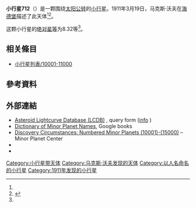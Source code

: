 {{Infobox planet
 | minorplanet     = yes
 | name            = 712 Boliviana
 | background      = #D6D6D6
 | image = 
 | image_size      = 
 | caption         =
 | discovery_ref   =  <ref name="MPC-object" />
 | discoverer      = [[马克斯·沃夫|马克斯·沃夫]]
 | discovery_site  = [[海德堡|海德堡]]
 | discovered      = 1911年3月19日
 | mpc_name        = 712 Boliviana
 | alt_names       = 712 Boliviana
 | pronounced      = 
 | named_after     = <ref name="MPC-object" />
 | mp_category     = [[主帶小行星|主帶小行星]] <ref name="MPC-object" /><ref name="jpldata" />
 | orbit_ref       = <ref name="a">[http://ssd.jpl.nasa.gov/sbdb.cgi?sstr=712 712] {{Wayback|url=http://ssd.jpl.nasa.gov/sbdb.cgi?sstr=712 |date=20210720064715 }}，小行星數據庫瀏覽器（JPL Small-Body Database Browser）－[[美国国家航空航天局|美国国家航空航天局]]喷气推进实验室</ref>
 | epoch           = 2018-03-23.0（[[儒略日|JD]] 2458200.5）
 | uncertainty     = 0
 | observation_arc = 
 | aphelion = {{convert|3.057|AU|km|3|abbr=on|lk=out}}
 | perihelion      = {{convert|2.0932743|AU|km|3|abbr=on}}
 | semimajor       = 2.5751870
 | eccentricity    = 0.1871370
 | period          = 4.13[[儒略年|yr]]
 | mean_anomaly    = 2.16378[[度|°]]
 | mean_motion     = {{Deg2DMS|0.23850130|sup=ms}} / day
 | inclination     = 12.76493
 | asc_node        = 230.82138°
 | arg_peri        = 181.56255
 | mean_diameter   = 
 | rotation        = 
 | albedo          =
 | spectral_type   =
 | abs_magnitude   = 8.32<ref name="jpldata" />
}}
'''小行星712'''（{{lang-en|712 Boliviana}}）是一颗围绕[[太阳|太阳]][[公转|公转]]的[[小行星|小行星]]。1911年3月19日，马克斯·沃夫在[[海德堡|海德堡]]描述了此天体<ref name="a" /><ref>{{cite news|title=小行星列表|url=http://cfa-www.harvard.edu/iau/lists/NumberedMPs.txt|accessdate=2018-10-19|newspaper=哈佛大学|archive-date=2008-05-17|archive-url=https://web.archive.org/web/20080517010638/http://cfa-www.harvard.edu/iau/lists/NumberedMPs.txt|dead-url=no}}</ref>。

这颗小行星的[[绝对星等|绝对星等]]为8.32等<ref name="a" />。

== 相关條目 ==
*[[小行星列表/10001-11000|小行星列表/10001-11000]]

== 參考資料 ==
{{reflist|refs=

<ref name="jpldata">{{cite web
  |type       = 2018-01-26 last obs.
  |title      = JPL Small-Body Database Browser:712 Boliviana-712 Boliviana
  |url        = https://ssd.jpl.nasa.gov/sbdb.cgi?sstr=712
  |publisher  = [[Jet_Propulsion_Laboratory|Jet Propulsion Laboratory]]
  |accessdate = 28 March 2018}}</ref>

<ref name="MPC-object">{{cite web
  |title      = 712 Boliviana
  |work      = Minor Planet Center
  |url      = https://www.minorplanetcenter.net/db_search/show_object?object_id=712
  |accessdate      = 28 March 2018
  |archive-date      = 2016-03-04
  |archive-url      = https://web.archive.org/web/20160304114533/http://minorplanetcenter.net/db_search/show_object?object_id=712
  |dead-url      = no
  }}</ref>

}}

==  外部連結 ==
* [http://www.minorplanet.info/PHP/lcdbsummaryquery.php Asteroid Lightcurve Database (LCDB)] {{Wayback|url=http://www.minorplanet.info/PHP/lcdbsummaryquery.php |date=20171210173955 }}, query form ([http://www.minorplanet.info/lightcurvedatabase.html info] {{Wayback|url=http://www.minorplanet.info/lightcurvedatabase.html |date=20171216050541 }})
* [https://books.google.com/books?id=aeAg1X7afOoC&pg Dictionary of Minor Planet Names], Google books
* [http://www.minorplanetcenter.net/iau/lists/NumberedMPs010001.html Discovery Circumstances: Numbered Minor Planets (10001)-(15000)] {{Wayback|url=http://www.minorplanetcenter.net/iau/lists/NumberedMPs010001.html |date=20180612162317 }} – Minor Planet Center
* {{AstDys|712}}
* {{JPL small body}}

{{Minor Planet Number|[[小行星711|小行星711]]|[[小行星713|小行星713]]}}
{{小天体}}

{{DEFAULTSORT:Boliviana}}
[[Category:小行星带天体|Category:小行星带天体]]
[[Category:马克斯·沃夫发现的天体|Category:马克斯·沃夫发现的天体]]
[[Category:以人名命名的小行星|Category:以人名命名的小行星]]
[[Category:1911年发现的小行星|Category:1911年发现的小行星]]


{{beltasteroid-stub}}